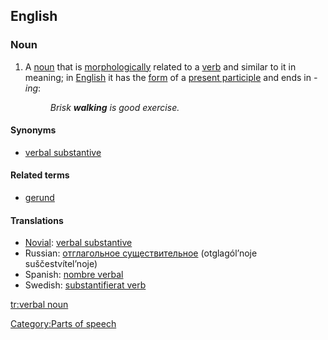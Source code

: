 ==English==

===Noun===
{{en-noun|sg=[[verbal]] [[noun]]}}

# {{grammar}} A [[noun]] that is [[morphologically]] related to a [[verb]] and similar to it in meaning; in [[English]] it has the [[form]] of a [[present participle]] and ends in ''-ing'':
#:''Brisk '''walking''' is good exercise.''

====Synonyms====
*[[verbal substantive]]

====Related terms====
*[[gerund]]

====Translations====
{{trans-top|grammar: noun that is morphologically related to a verb and has similar meaning}}
{{trans-mid}}
*[[Novial]]: [[verbal substantive]]
*Russian: [[отглагольное существительное]] (otglagól’noje suščestvítel’noje) {{n}}
*Spanish: [[nombre verbal]] {{m}}
*Swedish: [[substantifierat verb]]
{{trans-bottom}}

[[Category:Parts of speech]]

[[tr:verbal noun]]